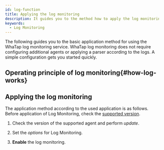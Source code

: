 ```yaml
---
id: log-function
title: Applying the log monitoring
description: It guides you to the method how to apply the log monitoring.
keywords:
  - Log Monitoring
---
```


The following guides you to the basic application method for using the WhaTap log monitoring service. WhaTap log monitoring does not require configuring additional agents or applying a parser according to the logs. A simple configuration gets you started quickly. 

## Operating principle of log monitoring{#how-log-works}


<Logbasics />

## Applying the log monitoring

The application method according to the used application is as follows. Before application of Log Monitoring, check the [supported version](#how-log-works). 

1. Check the version of the supported agent and perform _update_.

2. Set the _options_ for Log Monitoring.

3. **Enable** the log monitoring.


<DocCardList/>

